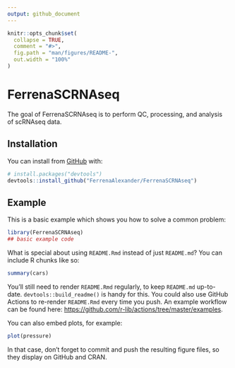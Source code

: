 ```yaml
---
output: github_document
---
```


<!-- README.md is generated from README.Rmd. Please edit that file -->

```r
knitr::opts_chunk$set(
  collapse = TRUE,
  comment = "#>",
  fig.path = "man/figures/README-",
  out.width = "100%"
)
```

# FerrenaSCRNAseq

<!-- badges: start -->
<!-- badges: end -->

The goal of FerrenaSCRNAseq is to perform QC, processing, and analysis of scRNAseq data.

## Installation

You can install from [GitHub](https://github.com/) with:

``` r
# install.packages("devtools")
devtools::install_github("FerrenaAlexander/FerrenaSCRNAseq")
```
## Example

This is a basic example which shows you how to solve a common problem:

```r
library(FerrenaSCRNAseq)
## basic example code
```

What is special about using `README.Rmd` instead of just `README.md`? You can include R chunks like so:

```r
summary(cars)
```

You'll still need to render `README.Rmd` regularly, to keep `README.md` up-to-date. `devtools::build_readme()` is handy for this. You could also use GitHub Actions to re-render `README.Rmd` every time you push. An example workflow can be found here: <https://github.com/r-lib/actions/tree/master/examples>.

You can also embed plots, for example:

```r
plot(pressure)
```

In that case, don't forget to commit and push the resulting figure files, so they display on GitHub and CRAN.
